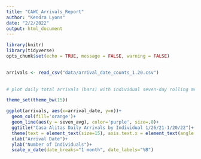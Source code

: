 ```yaml
---
title: "CAWC_Arrivals_Report"
author: "Kendra Lyons"
date: "2/2/2022"
output: html_document
---
```


```r
library(knitr)
library(tidyverse)
opts_chunk$set(echo = TRUE, message = FALSE, warning = FALSE)
```

## 

```r
arrivals <- read_csv("data/arrival_date_counts_1.20.csv")
```

## 

```r
# plot daily total arrivals (bars) with individual seven-day rolling mean (purple line)

theme_set(theme_bw(15))

ggplot(arrivals, aes(x=arrival_date, y=n))+
  geom_col(fill='orange')+
  geom_line(aes(y = seven_avg), color='purple', size=.8)+
  ggtitle("Casa Alitas Daily Arrivals by Individual 1/26/21-1/20/22")+
  theme(text = element_text(size=15), axis.text.x = element_text(angle = 45, hjust=1))+
  xlab("Arrival Date")+
  ylab("Number of Individuals")+ 
  scale_x_date(date_breaks="1 month", date_labels="%B")
```



